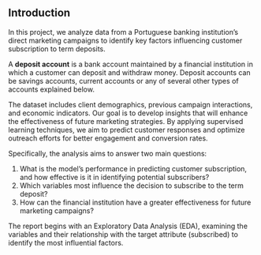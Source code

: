 ## Introduction
In this project, we analyze data from a Portuguese banking institution’s direct marketing campaigns to identify key factors influencing customer subscription to term deposits.

A **deposit account** is a bank account maintained by a financial institution in which a customer can deposit and withdraw money. Deposit accounts can be savings accounts, current accounts or any of several other types of accounts explained below.

The dataset includes client demographics, previous campaign interactions, and economic indicators. Our goal is to develop insights that will enhance the effectiveness of future marketing strategies. By applying supervised learning techniques, we aim to predict customer responses and optimize outreach efforts for better engagement and conversion rates.

Specifically, the analysis aims to answer two main questions: 

1. What is the model’s performance in predicting customer subscription, and how effective is it in identifying potential subscribers?
2. Which variables most influence the decision to subscribe to the term deposit?
3. How can the financial institution have a greater effectiveness for future marketing campaigns? 

The report begins with an Exploratory Data Analysis (EDA), examining the variables and their relationship with the target attribute (subscribed) to identify the most influential factors.